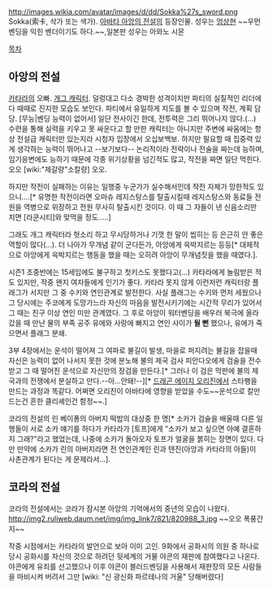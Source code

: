 http://images.wikia.com/avatar/images/d/dd/Sokka%27s_sword.png
Sokka(索卡, 삭가 또는 색가). [[아바타 아앙의 전설]]의 등장인물. 성우는 [[엄상현]]
~~우먼 벤딩을 익힌 벤더이기도 하다.~~,일본판 성우는 아와노 시몬

[[목차]]

== 아앙의 전설 ==
[[카타라]]의 오빠. [[개그 캐릭터]]. 덜렁대고 다소 경박한 성격이지만 파티의 실질적인 리더에다 때때로 진지한 모습도 보인다. 파티에서 유일하게 지도를 볼 수 있으며 작전, 계획 담당. [무능|벤딩 능력이 없어서] 일단 전사이긴 한데, 전투력은 그리 뛰어나지 않다.(...) 수련을 통해 실력을 키우고 못 싸운다고 할 만한 캐릭터는 아니지만 주변에 싸움에는 항상 전설급 캐릭터만 있는지라 시청자 입장에서 오십보백보. 하지만 필요할 때 집중력 있게 생각하는 능력이 뛰어나고 --보기보다-- 논리적이라 전략이나 전술을 짜는데 능하며, 임기응변에도 능하기 때문에 각종 위기상황을 넘긴적도 많고, 작전을 짜면 일단 먹힌다. 오오 [wiki:"제갈량"소칼량] 오오.

하지만 작전이 실패하는 이유는 일행중 누군가가 실수해서인데 작전 자체가 망한적도 있으니....[* 유명한 작전이라면 오마슈 레지스탕스를 탈출시킬때 레지스탕스와 동료들 전원을 역병으로 위장하고 전원 무사히 탈출시킨 것이다. 이 때 그 자들이 낸 신음소리만 치면 [라쿤시티]와 맞먹을 정도.....]

그래도 개그 캐릭터라 헛소리 하고 무시당하거나 기껏 한 말이 씹히는 등 은근히 안 좋은 역할이 많다(…).  더 나아가 무개념 같이 군다든가, 아앙에게 윽박지르는 등등[* 대체적으로 아앙에게 윽박지르는 행동을 했을 때는 오히려 아앙이 무개념짓을 했을 때였다.].

시즌1 초중반에는 15세임에도 불구하고 첫키스도 못했다고(…) 카타라에게 놀림받은 적도 있지만, 작중 왠지 여자들에게 인기가 좋다. 카타라 못지 않게 이런저런 캐릭터랑 플래그가 서지만 그 중 수키와 연인관계로 발전한다. 사실 플래그는 수키와 먼저 세웠으나 그 당시에는 주코에게 도망가느라 자신의 마음을 발전시키기에는 시간적 무리가 있어서 그 때는 친구 이상 연인 미만 관계였다. 그 후로 아앙이 워터벤딩을 배우러 북극에 올라갔을 때 만난 물의 부족 공주 유에와 사랑에 빠지고 연인 사이가 '''될 뻔''' 했으나, 유에가 죽으면서 플래그 분쇄. 

3부 4장에서는 운석이 떨어져 그 여파로 불길이 발생, 마을로 퍼지려는 불길을 잡을때 자신은 능력이 없어 나서지 못한 것에 분노해 불의 제국 검사 피안다오에게 검술을 전수받고 그 때 떨어진 운석으로 자신만의 장검을 만든다.[* 그러나 이 검은 막판에 불의 제국과의 전쟁에서 분실하고 만다.--아...안돼!--][* [[드래곤 에이지 오리진]]에서 스타팽을 만드는 과정과 똑같다. 어쩌면 오리진이 아바타에 영향을 받았을 수도~~운석으로 칼만드는건 흔한 클리셰인건 함정~~.]

코라의 전설의 린 베이퐁의 아버지 떡밥의 대상중 한 명[* 소카가 검술을 배울때 다른 일행들이 서로 소카 얘기를 하다가 카타라가 [토프]에게 "소카가 보고 싶으면 아예 결혼하지 그래?"라고 했었는데, 나중에 소카가 돌아오자 토프가 얼굴을 붉히는 장면이 있다. 다만 만약에 소카가 린의 아버지라면 전 연인관계인 린과 텐진(아앙과 카타라의 아들)이 사촌관계가 된다는 게 문제라서...].

== 코라의 전설 ==
코라의 전설에서는 코라가 잠시본 아앙의 기억에서의 중년의 모습이 나왔다.
http://img2.ruliweb.daum.net/img/img_link7/821/820988_3.jpg
~~오오 폭풍간지~~

작중 시점에서는 카타라의 발언으로 보아 이미 고인. 9화에서 공화시의 의원 중 하나로 당시 공화시를 자신의 것으로 하려던 뒷세계의 거물 야콘의 재판에 참여했다고 나온다. 야콘에게 유죄를 선고했으나 이후 야콘이 블러드벤딩을 사용해서 재판장의 모든 사람들을 마비시켜 버려서 그만 [wiki: "신 광신화 파르테나의 거울" 당해버렸다]
